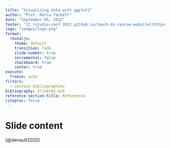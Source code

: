 ```yaml
---
title: "Visualizing data with ggplot2"
author: "Prof. Maria Tackett"
date: "September 05, 2022"
footer: "[🔗 rstudio-conf-2022.github.io/teach-ds-course-website](https://rstudio-conf-2022.github.io/teach-ds-course-website)"
logo: "images/logo.png"
format: 
  revealjs:
    theme: default
    transition: fade
    slide-number: true
    incremental: false 
    chalkboard: true
    center: true
execute:
  freeze: auto
filters:
  - section-bibliographies
bibliography: Slides02.bib
reference-section-title: References
citeproc: false
---
```


# Slide content

[@denault2020]
